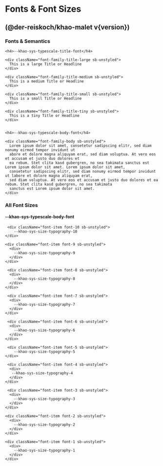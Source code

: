 
<Meta title="Fonts & Font Sizes" />

# Fonts & Font Sizes

## (@der-reiskoch/khao-malet v{version})

### Fonts & Semantics

<div className="sb-container">
  <div className='container'>

    <h4>--khao-sys-typescale-title-font</h4>

    <div className="font-family-title-large sb-unstyled">
      This is a large Title or Headline
    </div>

    <div className="font-family-title-medium sb-unstyled">
      This is a medium Title or Headline
    </div>

    <div className="font-family-title-small sb-unstyled">
      This is a small Title or Headline
    </div>

    <div className="font-family-title-tiny sb-unstyled">
      This is a tiny Title or Headline
    </div>


    <h4>--khao-sys-typescale-body-font</h4>

    <div className="font-family-body sb-unstyled">
      Lorem ipsum dolor sit amet, consetetur sadipscing elitr, sed diam nonumy eirmod tempor invidunt ut
      abore et dolore magna aliquyam erat, sed diam voluptua. At vero eos et accusam et justo duo dolores et
      ea rebum. Stet clita kasd gubergren, no sea takimata sanctus est Lorem ipsum dolor sit amet. Lorem ipsum dolor sit amet,
      consetetur sadipscing elitr, sed diam nonumy eirmod tempor invidunt ut labore et dolore magna aliquyam erat,
      sed diam voluptua. At vero eos et accusam et justo duo dolores et ea rebum. Stet clita kasd gubergren, no sea takimata
      sanctus est Lorem ipsum dolor sit amet.
    </div>

  </div>
 </div>

### All Font Sizes

<h4>--khao-sys-typescale-body-font</h4>

<div className="sb-container">
  <div className='container'>


     <div className="font-item font-10 sb-unstyled">
        --khao-sys-size-typography-10
    </div>

    <div className="font-item font-9 sb-unstyled">
      <div>
        --khao-sys-size-typography-9
      </div>
    </div>

     <div className="font-item font-8 sb-unstyled">
      <div>
        --khao-sys-size-typography-8
      </div>
    </div>

     <div className="font-item font-7 sb-unstyled">
      <div>
        --khao-sys-size-typography-7
      </div>
    </div>

     <div className="font-item font-6 sb-unstyled">
      <div>
        --khao-sys-size-typography-6
      </div>
    </div>

     <div className="font-item font-5 sb-unstyled">
        --khao-sys-size-typography-5
    </div>

     <div className="font-item font-4 sb-unstyled">
      <div>
       --khao-sys-size-typography-4
      </div>
    </div>

     <div className="font-item font-3 sb-unstyled">
      <div>
        --khao-sys-size-typography-3
      </div>
    </div>

    <div className="font-item font-2 sb-unstyled">
      <div>
        --khao-sys-size-typography-2
      </div>
    </div>

    <div className="font-item font-1 sb-unstyled">
      <div>
        --khao-sys-size-typography-1
      </div>
    </div>

  </div>
 </div>

<style>
  {`

  .sb-container {
    margin-top: 24px;
    margin-bottom: 48px;
  }

  .container {
    display:flex;
    flex-direction: column;
    justify-content: flex-start;
    align-items: center;
    flex-wrap: wrap;
    
  }

  .font-family-body {
    font-family: var(--khao-sys-typescale-body-font);
    line-height: var(--khao-sys-typescale-body-line-height);
    width: 50%;
  }

  .font-family-title-large {
    font-family: var(--khao-sys-typescale-title-font);
    font-size: var(--khao-sys-typescale-title-large-size);
    font-weight: var(--khao-sys-typescale-title-large-weight);
    line-heigh: var(--khao-sys-typescale-title-large-line-height);
  }

  .font-family-title-medium {
    font-family: var(--khao-sys-typescale-title-font);
    font-size: var(--khao-sys-typescale-title-medium-size);
    font-weight: var(--khao-sys-typescale-title-medium-weight);
    line-heigh: var(--khao-sys-typescale-title-medium-line-height);
  }


  .font-family-title-small {
    font-family: var(--khao-sys-typescale-title-font);
    font-size: var(--khao-sys-typescale-title-small-size);
    font-weight: var(--khao-sys-typescale-title-small-weight);
    line-heigh: var(--khao-sys-typescale-title-small-line-height);
  }

  .font-family-title-tiny {
    font-family: var(--khao-sys-typescale-title-font);
    font-size: var(--khao-sys-typescale-title-tiny-size);
    font-weight: var(--khao-sys-typescale-title-tiny-weight);
    line-heigh: var(--khao-sys-typescale-title-tiny-line-height);
  }

  .font-item {
    align-items: center;
    display:flex;
    flex-direction: column;
    font-family: var(--khao-sys-typescale-default-font);
    justify-content: center;
    width: 100%;

    div {
      wrap: no-wrap;
    }

  }

  .font-1 {
      p {
        font-size: var(--khao-sys-size-typography-1);
      }
  }

  .font-2 {
      p {
        font-size: var(--khao-sys-size-typography-2);
      }
  }

  .font-3 {
      p {
        font-size: var(--khao-sys-size-typography-3);
      }
  }

  .font-4 {
      p {
        font-size: var(--khao-sys-size-typography-4);
      }
  }

  .font-5 {
      p {
        font-size: var(--khao-sys-size-typography-5);
      }
  }

  .font-6 {
      p {
        font-size: var(--khao-sys-size-typography-6);
      }
  }

  .font-7 {
      p {
        font-size: var(--khao-sys-size-typography-7);
      }
  }

  .font-8 {
      p {
        font-size: var(--khao-sys-size-typography-8);
      }
  }

  .font-9 {
      p {
        font-size: var(--khao-sys-size-typography-9);
      }
  }

  .font-10 {
      p {
        font-size: var(--khao-sys-size-typography-10);
        
      }
  }


  `}
</style>
